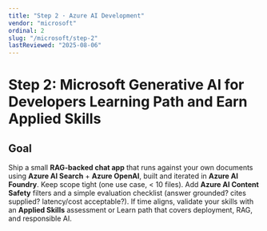 ```yaml
---
title: "Step 2 · Azure AI Development"
vendor: "microsoft"
ordinal: 2
slug: "/microsoft/step-2"
lastReviewed: "2025-08-06"
---
```



<StepPageLayout vendor="microsoft" pageKey="step-2">

# Step 2: Microsoft Generative AI for Developers Learning Path and Earn Applied Skills 

## Goal  
Ship a small **RAG-backed chat app** that runs against your own documents using **Azure AI Search** + **Azure OpenAI**, built and iterated in **Azure AI Foundry**.
Keep scope tight (one use case, < 10 files).
Add **Azure AI Content Safety** filters and a simple evaluation checklist (answer grounded? cites supplied? latency/cost acceptable?).
If time aligns, validate your skills with an **Applied Skills** assessment or Learn path that covers deployment, RAG, and responsible AI.

</StepPageLayout>
